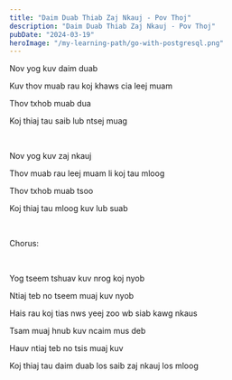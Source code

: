 ```yaml
---
title: "Daim Duab Thiab Zaj Nkauj - Pov Thoj"
description: "Daim Duab Thiab Zaj Nkauj - Pov Thoj"
pubDate: "2024-03-19"
heroImage: "/my-learning-path/go-with-postgresql.png"
---
```


Nov yog kuv daim duab

Kuv thov muab rau koj khaws cia leej muam

Thov txhob muab dua

Koj thiaj tau saib lub ntsej muag

<br />

Nov yog kuv zaj nkauj

Thov muab rau leej muam li koj tau mloog

Thov txhob muab tsoo

Koj thiaj tau mloog kuv lub suab

<br />

Chorus:

<br />

Yog tseem tshuav kuv nrog koj nyob

Ntiaj teb no tseem muaj kuv nyob

Hais rau koj tias nws yeej zoo wb siab kawg nkaus

Tsam muaj hnub kuv ncaim mus deb

Hauv ntiaj teb no tsis muaj kuv

Koj thiaj tau daim duab los saib zaj nkauj los mloog
